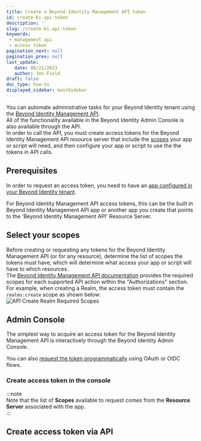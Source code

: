 ```yaml
---
title: Create a Beyond Identity Management API token
id: create-bi-api-token
description: ''
slug: /create-bi-api-token
keywords: 
 - management api
 - access token
pagination_next: null
pagination_prev: null
last_update: 
   date: 08/21/2023
   author: Jen Field
draft: false
doc_type: how-to
displayed_sidebar: mainSidebar
---  
```


You can automate administrative tasks for your Beyond Identity tenant using the [Beyond Identity Management API](https://developer.beyondidentity.com/api/v1).  
All of the functionality available in the Beyond Identity Admin Console is also available through the API.  
In order to call the API, you must create access tokens for the Beyond Identity Management API resource server that include the [scopes](/docs/api-scopes) your app or script will need, and then configure your app or script to use the the tokens in API calls.  


## Prerequisites

In order to request an access token, you need to have an [app configured in your Beyond Identity tenant](/docs/add-an-application). 

For Beyond Identity Management API access tokens, this can be the built in Beyond Identity Management API app or another app you create that points to the 'Beyond Identity Management API' Resource Server.   

## Select your scopes
Before creating or requesting any tokens for the Beyond Identity Management API (or for any resource), determine the list of scopes the tokens must have, which will determine what access your app or script will have to which resources.  
The [Beyond Identity Management API documentation](https://developer.beyondidentity.com/api/v1) provides the required scopes for each supported API action within the "Authorizations" section.  
For example, when creating a Realm, the access token must contain the `realms:create` scope as shown below:  
![API Create Realm Required Scopes](../images/required-scopes-create-realm.png)

## Admin Console

The simplest way to acquire an access token for the Beyond Identity Management API is interactively through the Beyond Identity Admin Console.  

You can also [request the token programmatically](#create-access-token-via-api) using OAuth or OIDC flows.

### Create access token in the console


<CreateApiTokenConsole />  

:::note  
Note that the list of **Scopes** available to request comes from the **Resource Server** associated with the app.  
::: 

## Create access token via API
 

<CreateBiApiTokenExample />  
